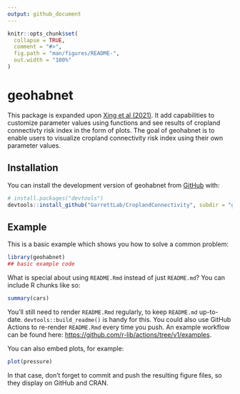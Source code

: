 ```yaml
---
output: github_document
---
```


<!-- README.md is generated from README.Rmd. Please edit that file -->

```r
knitr::opts_chunk$set(
  collapse = TRUE,
  comment = "#>",
  fig.path = "man/figures/README-",
  out.width = "100%"
)
```

# geohabnet

<!-- badges: start -->

<!-- badges: end -->

This package is expanded upon [Xing et al (2021)](https://academic.oup.com/bioscience/article/70/9/744/5875255). It add capabilities to customize parameter values using functions and see results of cropland connectivty risk index in the form of plots. The goal of geohabnet is to enable users to visualize cropland connectivity risk index using their own parameter values.

## Installation

You can install the development version of geohabnet from [GitHub](GarrettLab/CroplandConnectivity) with:

``` r
# install.packages("devtools")
devtools::install_github("GarrettLab/CroplandConnectivity", subdir = "geohabnet")
```

## Example

This is a basic example which shows you how to solve a common problem:

```r
library(geohabnet)
## basic example code
```

What is special about using `README.Rmd` instead of just `README.md`? You can include R chunks like so:

```r
summary(cars)
```

You'll still need to render `README.Rmd` regularly, to keep `README.md` up-to-date. `devtools::build_readme()` is handy for this. You could also use GitHub Actions to re-render `README.Rmd` every time you push. An example workflow can be found here: <https://github.com/r-lib/actions/tree/v1/examples>.

You can also embed plots, for example:

```r
plot(pressure)
```

In that case, don't forget to commit and push the resulting figure files, so they display on GitHub and CRAN.
